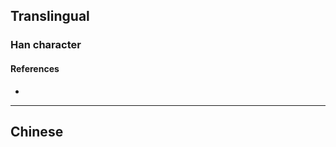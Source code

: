 {{also|欖}}
{{character info}}
==Translingual==

===Han character===
{{Han char|rn=75|rad=木|as=09|sn=13|four=|canj=DLIU|ids=⿰木览}}

====References====
* {{Han ref|kx=0542.191|hdz=21247.060|uh=6984|ud=27012}}

----

==Chinese==
{{zh-see|欖}}